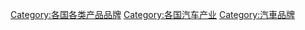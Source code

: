 {{Categories by country|nocat}}

[[Category:各国各类产品品牌|Category:各国各类产品品牌]]
[[Category:各国汽车产业|Category:各国汽车产业]]
[[Category:汽車品牌|Category:汽車品牌]]